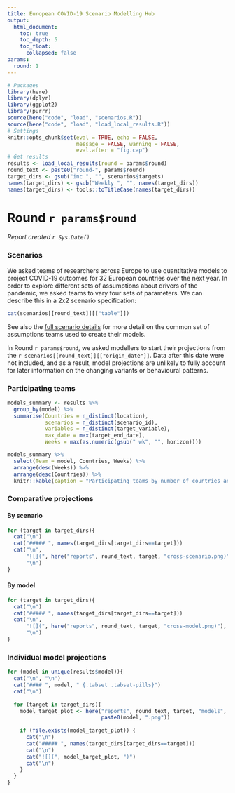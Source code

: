 ```yaml
---
title: European COVID-19 Scenario Modelling Hub
output:
  html_document:
    toc: true
    toc_depth: 5
    toc_float:
      collapsed: false
params:
  round: 1
---
```


```r
# Packages
library(here)
library(dplyr)
library(ggplot2)
library(purrr)
source(here("code", "load", "scenarios.R"))
source(here("code", "load", "load_local_results.R"))
# Settings
knitr::opts_chunk$set(eval = TRUE, echo = FALSE, 
                      message = FALSE, warning = FALSE,
                      eval.after = "fig.cap")
# Get results
results <- load_local_results(round = params$round)
round_text <- paste0("round-", params$round)
target_dirs <- gsub("inc ", "", scenarios$targets)
names(target_dirs) <- gsub("Weekly ", "", names(target_dirs))
names(target_dirs) <- tools::toTitleCase(names(target_dirs))
```

# Round `r params$round`
_Report created `r Sys.Date()`_

### Scenarios

We asked teams of researchers across Europe to use quantitative models to project COVID-19 outcomes for 32 European countries over the next year. In order to explore different sets of assumptions about drivers of the pandemic, we asked teams to vary four sets of parameters. We can describe this in a 2x2 scenario specification:

```r
cat(scenarios[[round_text]][["table"]])
```

See also the [full scenario details](`r paste0("https://github.com/covid19-forecast-hub-europe/covid19-scenario-hub-europe/wiki/Round-", params$round)`) for more detail on the common set of assumptions teams used to create their models.

In Round `r params$round`, we asked modellers to start their projections from the `r scenarios[[round_text]][["origin_date"]]`. Data after this date were not included, and as a result, model projections are unlikely to fully account for later information on the changing variants or behavioural patterns.

### Participating teams

```r
models_summary <- results %>%
  group_by(model) %>%
  summarise(Countries = n_distinct(location),
            scenarios = n_distinct(scenario_id),
            variables = n_distinct(target_variable),
            max_date = max(target_end_date),
            Weeks = max(as.numeric(gsub(" wk", "", horizon))))

models_summary %>%
  select(Team = model, Countries, Weeks) %>%
  arrange(desc(Weeks)) %>%
  arrange(desc(Countries)) %>%
  knitr::kable(caption = "Participating teams by number of countries and horizon")
```

### Comparative projections {.tabset}

#### By scenario {.tabset .tabset-pills}

```r
for (target in target_dirs){
  cat("\n")
  cat("##### ", names(target_dirs[target_dirs==target])) 
  cat("\n",
      "![](", here("reports", round_text, target, "cross-scenario.png)"),
      "\n")
}
```

#### By model {.tabset .tabset-pills}

```r
for (target in target_dirs){
  cat("\n")
  cat("##### ", names(target_dirs[target_dirs==target]))
  cat("\n", 
      "![](", here("reports", round_text, target, "cross-model.png)"),
      "\n")
}
```


### Individual model projections {.tabset}

```r
for (model in unique(results$model)){
  cat("\n", "\n")
  cat("#### ", model, " {.tabset .tabset-pills}")
  cat("\n")
  
  for (target in target_dirs){
    model_target_plot <- here("reports", round_text, target, "models", 
                              paste0(model, ".png"))
    
    if (file.exists(model_target_plot)) {
      cat("\n")
      cat("##### ", names(target_dirs[target_dirs==target])) 
      cat("\n")
      cat("![](", model_target_plot, ")")
      cat("\n")
    }
  }
}
```

